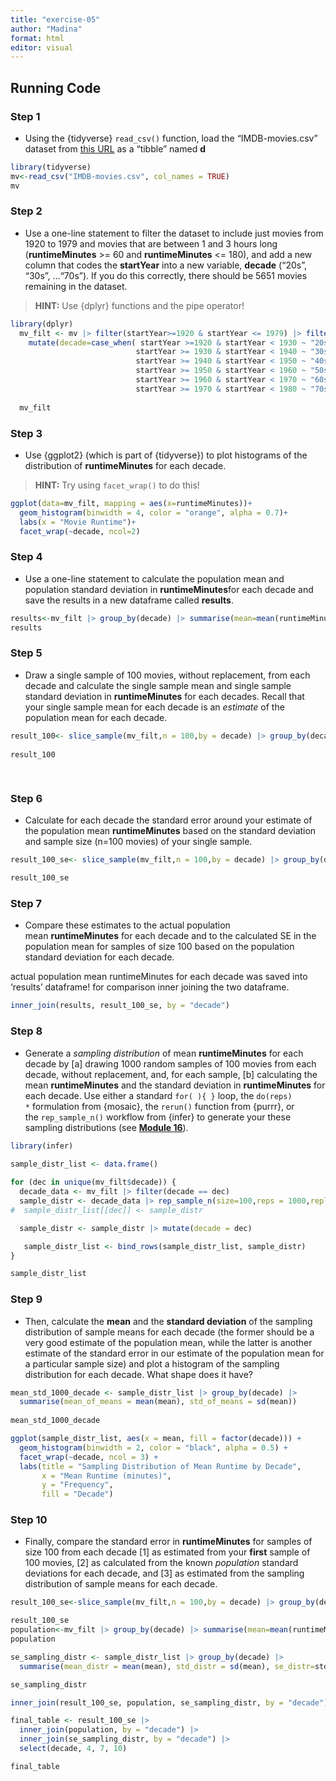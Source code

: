 ```yaml
---
title: "exercise-05"
author: "Madina"
format: html
editor: visual
---
```


## Running Code

### **Step 1**

-   Using the {tidyverse} `read_csv()` function, load the “IMDB-movies.csv” dataset from [this URL](https://raw.githubusercontent.com/difiore/ada-datasets/main/IMDB-movies.csv) as a “tibble” named **d**

```r

library(tidyverse)
mv<-read_csv("IMDB-movies.csv", col_names = TRUE)
mv
```

### **Step 2**

-   Use a one-line statement to filter the dataset to include just movies from 1920 to 1979 and movies that are between 1 and 3 hours long (**runtimeMinutes** \>= 60 and **runtimeMinutes** \<= 180), and add a new column that codes the **startYear** into a new variable, **decade** (“20s”, “30s”, …“70s”). If you do this correctly, there should be 5651 movies remaining in the dataset.

> **HINT:** Use {dplyr} functions and the pipe operator!

```r
library(dplyr)
  mv_filt <- mv |> filter(startYear>=1920 & startYear <= 1979) |> filter(runtimeMinutes >=60 & runtimeMinutes <=180) |> 
    mutate(decade=case_when( startYear >=1920 & startYear < 1930 ~ "20s", 
                            startYear >= 1930 & startYear < 1940 ~ "30s",
                            startYear >= 1940 & startYear < 1950 ~ "40s",
                            startYear >= 1950 & startYear < 1960 ~ "50s",
                            startYear >= 1960 & startYear < 1970 ~ "60s",
                            startYear >= 1970 & startYear < 1980 ~ "70s"))
  
  mv_filt
```

### **Step 3**

-   Use {ggplot2} (which is part of {tidyverse}) to plot histograms of the distribution of **runtimeMinutes** for each decade.

> **HINT:** Try using `facet_wrap()` to do this!

```r
ggplot(data=mv_filt, mapping = aes(x=runtimeMinutes))+
  geom_histogram(binwidth = 4, color = "orange", alpha = 0.7)+
  labs(x = "Movie Runtime")+
  facet_wrap(~decade, ncol=2)
```

### **Step 4**

-   Use a one-line statement to calculate the population mean and population standard deviation in **runtimeMinutes**for each decade and save the results in a new dataframe called **results**.

```r
results<-mv_filt |> group_by(decade) |> summarise(mean=mean(runtimeMinutes),std=sd(runtimeMinutes))
results

```

### **Step 5**

-   Draw a single sample of 100 movies, without replacement, from each decade and calculate the single sample mean and single sample standard deviation in **runtimeMinutes** for each decades. Recall that your single sample mean for each decade is an *estimate* of the population mean for each decade.

```r

result_100<- slice_sample(mv_filt,n = 100,by = decade) |> group_by(decade) |> summarise(estimate=mean(runtimeMinutes),std=sd(runtimeMinutes))
  
result_100  
  
 
```

### **Step 6**

-   Calculate for each decade the standard error around your estimate of the population mean **runtimeMinutes** based on the standard deviation and sample size (n=100 movies) of your single sample.

```r
result_100_se<- slice_sample(mv_filt,n = 100,by = decade) |> group_by(decade) |> summarise(estimate=mean(runtimeMinutes),std=sd(runtimeMinutes), se=std/sqrt(100))

result_100_se
```

### **Step 7**

-   Compare these estimates to the actual population mean **runtimeMinutes** for each decade and to the calculated SE in the population mean for samples of size 100 based on the population standard deviation for each decade.

actual population mean runtimeMinutes for each decade was saved into 'results' dataframe! for comparison inner joining the two dataframe.

```r
inner_join(results, result_100_se, by = "decade")

```

### **Step 8**

-   Generate a *sampling distribution* of mean **runtimeMinutes** for each decade by \[a\] drawing 1000 random samples of 100 movies from each decade, without replacement, and, for each sample, \[b\] calculating the mean **runtimeMinutes** and the standard deviation in **runtimeMinutes** for each decade. Use either a standard `for( ){ }` loop, the `do(reps) *` formulation from {mosaic}, the `rerun()` function from {purrr}, or the `rep_sample_n()` workflow from {infer} to generate your these sampling distributions (see [**Module 16**](https://difiore.github.io/ada-2025/16-module.html)).

```r
library(infer)
 
sample_distr_list <- data.frame()

for (dec in unique(mv_filt$decade)) {
  decade_data <- mv_filt |> filter(decade == dec)
  sample_distr <- decade_data |> rep_sample_n(size=100,reps = 1000,replace = FALSE) |> summarise(mean=mean(runtimeMinutes),std=sd(runtimeMinutes))
#  sample_distr_list[[dec]] <- sample_distr

  sample_distr <- sample_distr |> mutate(decade = dec)

   sample_distr_list <- bind_rows(sample_distr_list, sample_distr)
}

sample_distr_list
```

### **Step 9**

-   Then, calculate the **mean** and the **standard deviation** of the sampling distribution of sample means for each decade (the former should be a very good estimate of the population mean, while the latter is another estimate of the standard error in our estimate of the population mean for a particular sample size) and plot a histogram of the sampling distribution for each decade. What shape does it have?

```r

mean_std_1000_decade <- sample_distr_list |> group_by(decade) |> 
  summarise(mean_of_means = mean(mean), std_of_means = sd(mean))
 
mean_std_1000_decade

ggplot(sample_distr_list, aes(x = mean, fill = factor(decade))) +
  geom_histogram(binwidth = 2, color = "black", alpha = 0.5) +
  facet_wrap(~decade, ncol = 3) +
  labs(title = "Sampling Distribution of Mean Runtime by Decade",
       x = "Mean Runtime (minutes)",
       y = "Frequency",
       fill = "Decade")
```

### **Step 10**

-   Finally, compare the standard error in **runtimeMinutes** for samples of size 100 from each decade \[1\] as estimated from your **first** sample of 100 movies, \[2\] as calculated from the known *population* standard deviations for each decade, and \[3\] as estimated from the sampling distribution of sample means for each decade.

```r

result_100_se<-slice_sample(mv_filt,n = 100,by = decade) |> group_by(decade) |> summarise(mean_sample=mean(runtimeMinutes),std_sample=sd(runtimeMinutes), se_sample=std_sample/sqrt(100))

result_100_se
population<-mv_filt |> group_by(decade) |> summarise(mean=mean(runtimeMinutes),std_pop=sd(runtimeMinutes), se_pop=std_pop/sqrt(length(runtimeMinutes)))
population

se_sampling_distr <- sample_distr_list |> group_by(decade) |> 
  summarise(mean_distr = mean(mean), std_distr = sd(mean), se_distr=std_distr/sqrt(length(mean)))

se_sampling_distr

inner_join(result_100_se, population, se_sampling_distr, by = "decade")# |> select(decade, 3,6,9)

final_table <- result_100_se |> 
  inner_join(population, by = "decade") |> 
  inner_join(se_sampling_distr, by = "decade") |> 
  select(decade, 4, 7, 10)

final_table

                                         
                                          
                                                     
                                      
```
